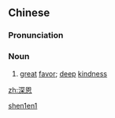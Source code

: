 ==Chinese==
{{zh-forms}}

===Pronunciation===
{{zh-pron
|m=shēnēn
|cat=n
}}

===Noun===
{{zh-noun}}

# {{lb|zh|literary}} [[great]] [[favor]]; [[deep]] [[kindness]]

[[Category:Mandarin literary terms|shen1en1]]

[[zh:深恩]]